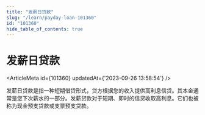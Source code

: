 ```yaml
---
title: "发薪日贷款"
slug: "/learn/payday-loan-101360"
id: "101360"
hide_table_of_contents: true
---
```



# 发薪日贷款

<ArticleMeta id={101360} updatedAt={'2023-09-26 13:58:54'} />
<div className='border-solid border-b border-t-0 my-4 border-[var(--ifm-color-gray-300)]' />

发薪日贷款是指一种短期借贷形式，贷方根据您的收入提供高利息信贷。其本金通常是您下次薪水的一部分。发薪贷款对于短期、即时的信贷收取高利息。它们也被称为现金预支贷款或支票预支贷款。
